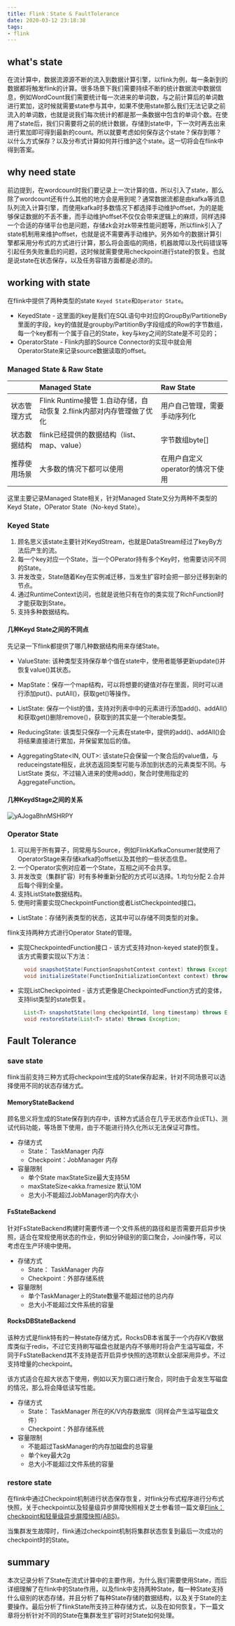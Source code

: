 ```yaml
---
title: Flink：State & FaultTolerance
date: 2020-03-12 23:18:38
tags: 
- flink
---
```



## what's state

在流计算中，数据流源源不断的流入到数据计算引擎，以flink为例，每一条新到的数据都将触发flink的计算。很多场景下我们需要持续不断的统计数据流中数据信息，例如WordCount我们需要统计每一次进来的单词数，与之前计算后的单词数进行累加，这时候就需要state参与其中，如果不使用state那么我们无法记录之前流入的单词数，也就是说我们每次统计的都是那一条数据中包含的单词个数。在使用了state后，我们只需要将之前的统计数据，存储到state中，下一次时再去出来进行累加即可得到最新的count。所以就要考虑如何保存这个state？保存到哪？以什么方式保存？以及分布式计算如何并行维护这个state。这一切将会在flink中得到答案。

## why need state

前边提到，在wordcount时我们要记录上一次计算的值，所以引入了state，那么除了wordcount还有什么其他的地方会是用到呢？通常数据流都是由kafka等消息队列流入计算引擎，而使用kafka时多数情况下都选择手动维护offset，为的是能够保证数据的不丢不重，而手动维护offset不仅仅会带来逻辑上的麻烦，同样选择一个合适的存储平台也是问题，存储zk会对zk带来性能问题等，所以flink引入了state机制用来维护offset，也就是说不需要再手动维护。另外如今的数据计算引擎都采用分布式的方式进行计算，那么将会面临的网络，机器故障以及代码错误等引起任务失败重启的问题，这时候就需要使用checkpoint进行state的恢复。也就是说state在状态保存，以及任务容错方面都是必须的。

## working with state

在flink中提供了两种类型的state `Keyed State`和`Operator State`。

- KeyedState - 这里面的key是我们在SQL语句中对应的GroupBy/PartitioneBy里面的字段，key的值就是groupby/PartitionBy字段组成的Row的字节数组，每一个key都有一个属于自己的State，key与key之间的State是不可见的；
- OperatorState - Flink内部的Source Connector的实现中就会用OperatorState来记录source数据读取的offset。 

### Managed State & Raw State

|   | Managed State | Raw State  |
|:---|:---|:---|
|状态管理方式|Flink Runtime接管 1.自动存储，自动恢复 2.flink内部对内存管理做了优化|用户自己管理，需要手动序列化|
|状态数据结构|flink已经提供的数据结构（list、map、value）| 字节数组byte[]|
|推荐使用场景|大多数的情况下都可以使用|在用户自定义operator的情况下使用|

这里主要记录Managed State相关，针对Managed State又分为两种不类型的Keyd State，OPerator State（No-keyd State）。

### Keyed State

1. 顾名思义该state主要针对KeydStream，也就是DataStream经过了keyBy方法后产生的流。
2. 每一个key对应一个State，当一个OPerator持有多个Key时，他需要访问不同的State。
3. 并发改变，State随着Key在实例减迁移，当发生扩容时会把一部分迁移到新的节点。
4. 通过RuntimeContext访问，也就是说他只有在你的类实现了RichFunction时才能获取到State。
5. 支持多种数据结构。

#### 几种Keyd State之间的不同点

先记录一下flink都提供了哪几种数据结构用来存储State。

- ValueState: 该种类型支持保存单个值在state中，使用者能够更新update()并恢复value()其状态。

- MapState：保存一个map结构，可以将想要的键值对存在里面，同时可以进行添加put()、putAll()，获取get()等操作。

- ListState: 保存一个list的值，支持对列表中中的元素进行添加add()、addAll()和获取get()删除remove()，获取到的其实是一个Iterable类型。

- ReducingState: 该类型只保存一个元素在state中，提供的add()、addAll()会将结果直接进行累加，并保留累加后的值。

- AggregatingState<IN, OUT>: 该state只会保留一个聚合后的value值，与reduceingstate相反，此状态返回类型可能与添加到状态的元素类型不同。与 ListState 类似，不过输入进来的使用add()，聚合时使用指定的AggregateFunction。

#### 几种KeydStage之间的关系

![yAJogaBhnMSHRPY](https://i.loli.net/2020/03/12/yAJogaBhnMSHRPY.png)

### Operator State

1. 可以用于所有算子，同常用与Source，例如FlinkKafkaConsumer就使用了OperatorStage来存储kafka的offset以及其他的一些状态信息。
2. 一个Operator实例对应着一个State，互相之间不会共享。
3. 并发改变（集群扩容）时有多种重新分配的方式可以选择。1.均匀分配 2.合并后每个得到全量。
4. 支持ListState数据结构。
5. 使用时需要实现CheckpointFunction或者ListCheckpointed接口。

- ListState：存储列表类型的状态，这其中可以存储不同类型的对象。

flink支持两种方式进行Operator State的管理。

- 实现CheckpointedFunction接口 - 该方式支持对non-keyed state的恢复。该方式需要实现以下方法：
  ```java
    void snapshotState(FunctionSnapshotContext context) throws Exception;
    void initializeState(FunctionInitializationContext context) throws Exception;
  ```

- 实现ListCheckpointed - 该方式更像是CheckpointedFunction方式的变体，支持list类型的state恢复。
  ```java
    List<T> snapshotState(long checkpointId, long timestamp) throws Exception;
    void restoreState(List<T> state) throws Exception;
  ```

## Fault Tolerance

### save state

flink当前支持三种方式将checkpoint生成的State保存起来，针对不同场景可以选择使用不同的状态存储方式。

#### MemoryStateBackend

顾名思义将生成的State保存到内存中，该种方式适合在几乎无状态作业(ETL)、测试代码功能，等场景下使用，由于不能进行持久化所以无法保证可靠性。

- 存储方式
  - State： TaskManager 内存
  - Checkpoint：JobManager 内存
- 容量限制
  - 单个State maxStateSize最大支持5M
  - maxStateSize<akka.framesize 默认10M
  - 总大小不能超过JobManager的内存大小

#### FsStateBackend

针对FsStateBackend构建时需要传递一个文件系统的路径和是否需要开启异步快照，适合在常规使用状态的作业，例如分钟级别的窗口聚合，Join操作等，可以考虑在生产环境中使用。

- 存储方式
  - State： TaskManager 内存
  - Checkpoint：外部存储系统
- 容量限制
  - 单个TaskManager上的State数量不能超过他的总内存
  - 总大小不能超过文件系统的容量

#### RocksDBStateBackend

该种方式是flink特有的一种state存储方式，RocksDB本省属于一个内存K/V数据库类似于redis，不过它支持刷写磁盘也就是内存不够用时将会产生溢写磁盘，不同于FsStateBackend其不支持是否开启异步快照的选项默认全部采用异步。不过支持增量的checkpoint。

该方式适合在超大状态下使用，例如以天为窗口进行聚合，同时由于会发生写磁盘的情况，那么将会降低读写性能。

- 存储方式
  - State： TaskManager 所在的K/V内存数据库（同样会产生溢写磁盘文件）
  - Checkpoint：外部存储系统
- 容量限制
  - 不能超过TaskManager的内存加磁盘的总容量
  - 单个key最大2g
  - 总大小不能超过文件系统的容量

### restore state

在flink中通过Checkpoint机制进行状态保存恢复，对flink分布式程序进行分布式快照，关于checkpoint以及轻量级异步屏障快照相关芝士参看领一篇文章[Flink：checkpoint和轻量级异步屏障快照(ABS)](https://www.sev7e0.site/2020/03/04/flink-checkpoint-abs/)。

当集群发生故障时，flink通过checkpoint机制将集群状态恢复到最后一次成功的checkpoint时的State。

## summary

本次记录分析了State在流式计算中的主要作用，为什么我们需要使用State，而后详细理解了在flink中的State作用，以及flink中支持两种State，每一种State支持什么级别的状态存储，并且分析了每种State存储的数据结构，以及关于State的主要操作。最后分析了flinkState所支持三种存储方式，以及在如何恢复。下一篇文章将分析针对不同的State在集群发生扩容时对State如何处理。